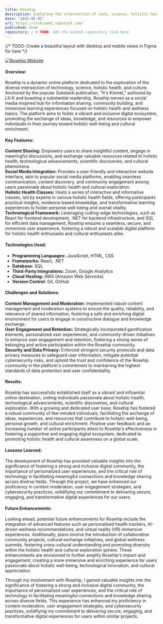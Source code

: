 ```yaml
---
title: Rosehip
description: Exploring the intersection of tech, science, holistic health, and culture. Click to read It's Kismet, by Lili K, a Substack publication with thousands of subscribers.
date: "2022-05-02"
url: https://itskismet.substack.com/
published: true
repository: / # TODO: Add the GitHub repository link here
---
```


{/* TODO: Create a beautiful layout with desktop and mobile views in Figma for here */}

[![Rosehip Website](/rosehip-website.png)](https://www.rosehip.com)

#### Overview:

Rosehip is a dynamic online platform dedicated to the exploration of the diverse intersection of technology, science, holistic health, and culture. Anchored by the popular Substack publication, "It's Kismet," authored by Lili K and boasting a substantial readership, Rosehip serves as a social media-inspired hub for information sharing, community building, and immersive learning experiences focused on holistic health and wellness topics. The platform aims to foster a vibrant and inclusive digital ecosystem, promoting the exchange of ideas, knowledge, and resources to empower individuals in their journey toward holistic well-being and cultural enrichment.

#### Key Features:

**Content Sharing:** Empowers users to share insightful content, engage in meaningful discussions, and exchange valuable resources related to holistic health, technological advancements, scientific discoveries, and cultural phenomena.\
**Social Media Integration:** Provides a user-friendly and interactive website interface, akin to popular social media platforms, enabling seamless communication, content discovery, and community engagement among users passionate about holistic health and cultural exploration.\
**Holistic Health Classes:** Hosts a series of interactive and informative classes, led by experts in various holistic health fields, offering participants practical insights, evidence-based knowledge, and transformative learning experiences to foster personal well-being and overall vitality.\
**Technological Framework:** Leveraging cutting-edge technologies, such as React for frontend development, .NET for backend infrastructure, and SQL for efficient data management, Rosehip ensures a seamless, secure, and immersive user experience, fostering a robust and scalable digital platform for holistic health enthusiasts and cultural enthusiasts alike.

#### Technologies Used:

- **Programming Languages:** JavaScript, HTML, CSS
- **Frameworks:** React, .NET
- **Database:** SQL
- **Third-Party Integrations:** Zoom, Google Analytics
- **Cloud Hosting:** AWS (Amazon Web Services)
- **Version Control:** Git, GitHub

#### Challenges and Solutions:

**Content Management and Moderation:** Implemented robust content management and moderation systems to ensure the quality, reliability, and relevance of shared information, fostering a safe and enriching digital environment for users to engage in constructive dialogue and knowledge exchange.\
**User Engagement and Retention:** Strategically incorporated gamification elements, personalized user experiences, and community-driven initiatives to enhance user engagement and retention, fostering a strong sense of belonging and active participation within the Rosehip community.\
**Security and Data Privacy:** Enforced stringent security protocols and data privacy measures to safeguard user information, mitigate potential cybersecurity risks, and uphold the trust and confidence of the Rosehip community in the platform's commitment to maintaining the highest standards of data protection and user confidentiality.

#### Results:

Rosehip has successfully established itself as a vibrant and influential online destination, uniting individuals passionate about holistic health, technological advancements, scientific discoveries, and cultural exploration. With a growing and dedicated user base, Rosehip has fostered a robust community of like-minded individuals, facilitating the exchange of ideas, experiences, and resources that contribute to holistic well-being, personal growth, and cultural enrichment. Positive user feedback and an increasing number of active participants attest to Rosehip's effectiveness in fostering a supportive and engaging digital ecosystem, dedicated to promoting holistic health and cultural awareness on a global scale.

#### Lessons Learned:

The development of Rosehip has provided valuable insights into the significance of fostering a strong and inclusive digital community, the importance of personalized user experiences, and the critical role of technology in facilitating meaningful connections and knowledge sharing across diverse fields. Through the project, we have enhanced our proficiency in content moderation, user engagement strategies, and cybersecurity practices, solidifying our commitment to delivering secure, engaging, and transformative digital experiences for our users.

#### Future Enhancements:

Looking ahead, potential future enhancements for Rosehip include the integration of advanced features such as personalized health trackers, AI-driven wellness recommendations, and virtual reality (VR) immersive experiences. Additionally, plans involve the introduction of collaborative community projects, cultural exchange initiatives, and global wellness summits, fostering cross-cultural understanding and promoting diversity within the holistic health and cultural exploration sphere. These enhancements are envisioned to further amplify Rosehip's impact and engagement, creating a more immersive and enriching experience for users passionate about holistic well-being, technological innovation, and cultural appreciation.

Through my involvement with Rosehip, I gained valuable insights into the significance of fostering a strong and inclusive digital community, the importance of personalized user experiences, and the critical role of technology in facilitating meaningful connections and knowledge sharing across diverse fields. This experience has enhanced my proficiency in content moderation, user engagement strategies, and cybersecurity practices, solidifying my commitment to delivering secure, engaging, and transformative digital experiences for users within similar projects.
